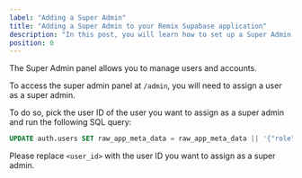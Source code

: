 ```yaml
---
label: "Adding a Super Admin"
title: "Adding a Super Admin to your Remix Supabase application"
description: "In this post, you will learn how to set up a Super Admin in your Remix Supabase application"
position: 0
---
```


The Super Admin panel allows you to manage users and accounts.

To access the super admin panel at `/admin`, you will need to assign a user as a super admin.

To do so, pick the user ID of the user you want to assign as a super admin and run the following SQL query:

```sql
UPDATE auth.users SET raw_app_meta_data = raw_app_meta_data || '{"role": "super-admin"}' WHERE id='<user_id>';
```

Please replace `<user_id>` with the user ID you want to assign as a super admin.